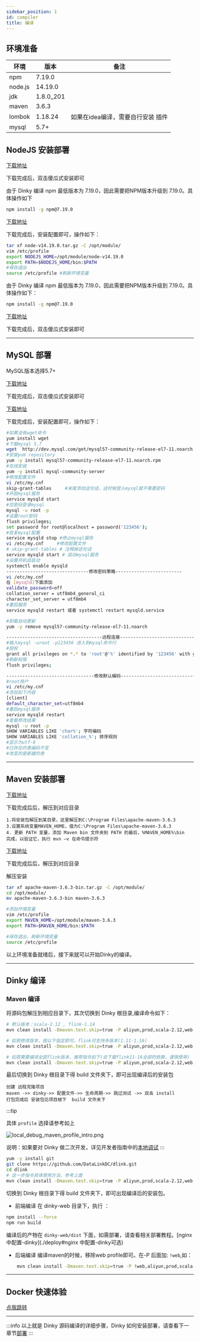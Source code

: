 ```yaml
---
sidebar_position: 1
id: compiler
title: 编译
---
```


## 环境准备

| **环境**  | **版本**    | 备注                  |
|---------|-----------|---------------------|
| npm     | 7.19.0    |                     |
| node.js | 14.19.0   |                     |
| jdk     | 1.8.0_201 |                     |
| maven   | 3.6.3     |                     |
| lombok  | 1.18.24   | 如果在idea编译，需要自行安装 插件 |
| mysql   | 5.7+      |                     |

## NodeJS 安装部署



<Tabs groupId="operating-systems">
<TabItem value="win" label="Windows" default>

[下载地址]( https://registry.npmmirror.com/-/binary/node/v14.19.0/node-v14.19.0-x64.msi)

下载完成后，双击傻瓜式安装即可

由于 Dinky 编译 npm 最低版本为 7.19.0，因此需要把NPM版本升级到 7.19.0。具体操作如下

```bash
npm install -g npm@7.19.0
```

</TabItem>
<TabItem value="linux" label="Linux">

[下载地址](https://nodejs.org/download/release/v14.19.1/node-v14.19.1-linux-x64.tar.gz)

下载完成后，安装配置即可，操作如下：

```bash
tar xf node-v14.19.0.tar.gz -C /opt/module/
vim /etc/profile
export NODEJS_HOME=/opt/module/node-v14.19.0
export PATH=$NODEJS_HOME/bin:$PATH
#保存退出
source /etc/profile #刷新环境变量
```

由于 Dinky 编译 npm 最低版本为 7.19.0，因此需要把NPM版本升级到 7.19.0。具体操作如下：

```bash
npm install -g npm@7.19.0
```

</TabItem>
<TabItem value="mac" label="MacOS">

[下载地址]( https://registry.npmmirror.com/-/binary/node/v14.19.0/node-v14.19.0.pkg)

下载完成后，双击傻瓜式安装即可

</TabItem>
</Tabs>

---
## MySQL 部署

MySQL版本选择5.7+

<Tabs groupId="operating-systems">
<TabItem value="win" label="Windows" default>

[下载地址](https://dev.mysql.com/downloads/file/?id=510038)

下载完成后，双击傻瓜式安装即可

</TabItem>
<TabItem value="linux" label="Linux">

[下载地址](http://dev.mysql.com/get/mysql57-community-release-el7-10.noarch.rpm)

下载完成后，安装配置即可，操作如下：

```bash
#如果没有wget命令
yum install wget
#下载mysql 5.7
wget  http://dev.mysql.com/get/mysql57-community-release-el7-11.noarch.rpm
#安装yum repository
yum -y install mysql57-community-release-el7-11.noarch.rpm
#在线安装
yum -y install mysql-community-server
#修改配置文件
vi /etc/my.cnf
skip-grant-tables     #末尾添加这句话，这时候登入mysql就不需要密码
#开启mysql服务
service mysqld start
#空密码登录mysql
mysql -u root -p
#设置root密码
flush privileges;
set password for root@localhost = password('123456');
#恢复mysql配置
service mysqld stop #停止mysql服务
vi /etc/my.cnf     #修改配置文件
# skip-grant-tables # 注释掉这句话
service mysqld start # 启动mysql服务
#设置开机自启动
systemctl enable mysqld
-------------------------------修改密码策略-------------------------
vi /etc/my.cnf
在 [mysqld]下面添加
validate_password=off
collation_server = utf8mb4_general_ci
character_set_server = utf8mb4
#重启服务
service mysqld restart 或者 systemctl restart mysqld.service

#卸载自动更新
yum -y remove mysql57-community-release-el7-11.noarch

------------------------------------远程连接----------------------------
#输入mysql -uroot -p123456 进入到mysql命令行
#授权
grant all privileges on *.* to 'root'@'%' identified by '123456' with grant option;
#刷新权限
flush privileges;

---------------------------------修改默认编码-------------------------------------------
#root用户
vi /etc/my.cnf
#添加如下内容
[client]
default_character_set=utf8mb4
#重启mysql服务
service mysqld restart
#查看修改结果
mysql -u root -p
SHOW VARIABLES LIKE 'char%'; 字符编码
SHOW VARIABLES LIKE 'collation_%'; 排序规则
#显示为utf-8
#已存在的表编码不变
#改变的是新建的表
```

</TabItem>
<TabItem value="mac" label="MacOS">

</TabItem>
</Tabs>

---
## Maven 安装部署

<Tabs groupId="operating-systems">
<TabItem value="win" label="Windows" default>

[下载地址](https://dlcdn.apache.org/maven/maven-3/3.6.3/binaries/apache-maven-3.6.3-bin.zip)

下载完成后后，解压到对应目录

```
1.将安装包解压到某目录，这里解压到C:\Program Files\apache-maven-3.6.3
3.设置系统变量MAVEN_HOME，值为C:\Program Files\apache-maven-3.6.3
4. 更新 PATH 变量，添加 Maven bin 文件夹到 PATH 的最后，%MAVEN_HOME%\bin
完成，以验证它，执行 mvn –v 在命令提示符
```

</TabItem>
<TabItem value="linux" label="Linux">

[下载地址](https://dlcdn.apache.org/maven/maven-3/3.6.3/binaries/apache-maven-3.6.3-bin.tar.gz)

下载完成后后，解压到对应目录

解压安装

```bash
tar xf apache-maven-3.6.3-bin.tar.gz -C /opt/module/
cd /opt/module/
mv apache-maven-3.6.3-bin maven-3.6.3

#添加环境变量
vim /etc/profile
export MAVEN_HOME=/opt/module/maven-3.6.3
export PATH=$MAVEN_HOME/bin:$PATH

#保存退出，刷新环境变量
source /etc/profile
```

以上环境准备就绪后，接下来就可以开始Dinky的编译。

</TabItem>
<TabItem value="mac" label="MacOS">

</TabItem>
</Tabs>

---
## Dinky 编译

### Maven 编译
将源码包解压到相应目录下，其次切换到 Dinky 根目录,编译命令如下：

```bash
# 默认版本：scala-2.12 , flink-1.14
mvn clean install -Dmaven.test.skip=true -P aliyun,prod,scala-2.12,web,fast,flink-1.14

# 如若修改版本，按以下指定即可。flink可支持多版本(1.11-1.16)
mvn clean install -Dmaven.test.skip=true -P aliyun,prod,scala-2.12,web,fast,flink-1.14,flink-1.15

# 如若需要编译全部flink版本，推荐指令如下(会下载flink11-16全部的依赖，谨慎使用)
mvn clean install -Dmaven.test.skip=true -P aliyun,prod,scala-2.12,web,fast,flink-all
```

最后切换到 Dinky 根目录下得 build 文件夹下，即可出现编译后的安装包

<Tabs groupId="operating-systems">
<TabItem value="idea" label="IDEA" default>

```
创建 远程克隆项目
maven ->> dinky->> 配置文件->> 生命周期->> 跳过测试 ->> 双击 install
打包完成后 安装包见项目根下  build 文件夹下
```

:::tip

具体 `profile` 选择请参考如上

![local_debug_maven_profile_intro.png](http://pic.dinky.org.cn/dinky/docs/zh-CN/developer_guide/local_debug/local_debug_maven_profile_intro.png)

说明：如果要对 Dinky 做二次开发，详见开发者指南中的[本地调试](../developer_guide/local_debug)
:::

</TabItem>
<TabItem value="linux" label="Linux">

```bash
yum -y install git
git clone https://github.com/DataLinkDC/dlink.git
cd dlink
# 这一步指令具体使用方法，参考上面
mvn clean install -Dmaven.test.skip=true -P aliyun,prod,scala-2.12,web,fast,flink-1.14
```

切换到 Dinky 根目录下得 build 文件夹下，即可出现编译后的安装包。

</TabItem>
<TabItem value="leave" label="前后端分离">

* 前端编译
在 dinky-web 目录下，执行 ：
```bash
npm install --force
npm run build
```
编译后的产物在 `dinky-web/dist` 下面，如需部署，请查看相关部署教程。[nginx中配置-dinky](./deploy#nginx 中配置-dinky可选)

* 后端编译
编译maven的时候，移除web profile即可。在-P 后面加: `!web`,如：
```bash
    mvn clean install -Dmaven.test.skip=true -P !web,aliyun,prod,scala-2.12,fast,flink-1.14
```

</TabItem>
</Tabs>

---

## Docker 快速体验
[点我跳转](../get_started/docker_deploy)


----
:::info
以上就是 Dinky 源码编译的详细步骤，Dinky 如何安装部署，请查看下一章节[部署](./deploy)
:::







